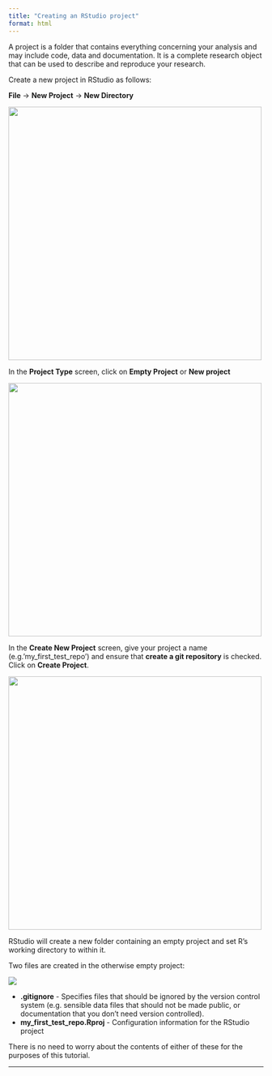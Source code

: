 ```yaml
---
title: "Creating an RStudio project"
format: html
---
```



A project is a folder that contains everything concerning your analysis and may include code, data and documentation. It is a complete research object that can be used to describe and reproduce your research.

Create a new project in RStudio as follows:

**File** -> **New Project** -> **New Directory**

<img src="assets/project_screen1.png" width="500"> 

In the **Project Type** screen, click on **Empty Project** or **New project**

<img src="assets/project_screen2.png" width="500"> 

In the **Create New Project** screen, give your project a name (e.g.'my_first_test_repo') and ensure that **create a git repository** is checked. Click on **Create Project**.

<img src="assets/project_screen3.png" width="500"> 

RStudio will create a new folder containing an empty project and set R's working directory to within it.


Two files are created in the otherwise empty project:

![](./assets/project_files.png)

* **.gitignore** - Specifies files that should be ignored by the version control system (e.g. sensible data files that should not be made public, or documentation that you don't need version controlled).
* **my_first_test_repo.Rproj** - Configuration information for the RStudio project

There is no need to worry about the contents of either of these for the purposes of this tutorial.  

***

